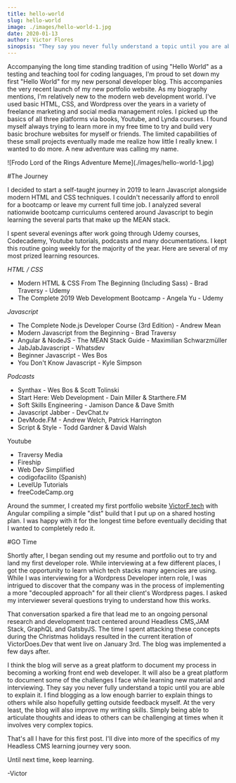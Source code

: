 ```yaml
---
title: hello-world
slug: hello-world
image: ./images/hello-world-1.jpg
date: 2020-01-13
author: Victor Flores
sinopsis: "They say you never fully understand a topic until you are able to explain it."
---
```


Accompanying the long time standing tradition of using "Hello World" as a testing and teaching tool for coding languages, I'm proud to set down my first "Hello World" for my new personal developer blog. This accompanies the very recent launch of my new portfolio website. As my biography mentions, I'm relatively new to the modern web development world. I've used basic HTML, CSS, and Wordpress over the years in a variety of freelance marketing and social media management roles. I picked up the basics of all three platforms via books, Youtube, and Lynda courses. I found myself always trying to learn more in my free time to try and build very basic brochure websites for myself or friends. The limited capabilities of these small projects eventually made me realize how little I really knew. I wanted to do more. A new adventure was calling my name. 

<div className="post-image">
![Frodo Lord of the Rings Adventure Meme](./images/hello-world-1.jpg)
</div>


#The Journey

I decided to start a self-taught journey in 2019 to learn Javascript alongside modern HTML and CSS techniques. I couldn't necessarily afford to enroll for a bootcamp or leave my current full time job. I analyzed several nationwide bootcamp curriculums centered around Javascript to begin learning the several parts that make up the MEAN stack.

I spent several evenings after work going through Udemy courses, Codecademy, Youtube tutorials, podcasts and many documentations. I kept this routine going weekly for the majority of the year. Here are several of my most prized learning resources.

*HTML / CSS*
- Modern HTML & CSS From The Beginning (Including Sass) - Brad Traversy - Udemy
- The Complete 2019 Web Development Bootcamp - Angela Yu - Udemy

*Javascript*
- The Complete Node.js Developer Course (3rd Edition) - Andrew Mean
- Modern Javascript from the Beginning - Brad Traversy
- Angular & NodeJS - The MEAN Stack Guide - Maximilian Schwarzmüller
- JabJabJavascript - Whatsdev
- Beginner Javascript - Wes Bos
- You Don't Know Javascript - Kyle Simpson

*Podcasts*
- Synthax - Wes Bos & Scott Tolinski
- Start Here: Web Development - Dain Miller & Starthere.FM
- Soft Skills Engineering - Jamison Dance & Dave Smith
- Javascript Jabber - DevChat.tv
- DevMode.FM - Andrew Welch, Patrick Harrington
- Script & Style - Todd Gardner & David Walsh

Youtube

- Traversy Media
- Fireship
- Web Dev Simplified
- codigofacilito (Spanish)
- LevelUp Tutorials
- freeCodeCamp.org

Around the summer, I created my first portfolio website [VictorF.tech](http://www.victorf.tech) with Angular compiling a simple "dist" build that I put up on a shared hosting plan. I was happy with it for the longest time before eventually deciding that I wanted to completely redo it.

#GO Time

Shortly after, I began sending out my resume and portfolio out to try and land my first developer role. While interviewing at a few different places, I got the opportunity to learn which tech stacks many agencies are using. While I was interviewing for a Wordpress Developer intern role, I was intrigued to discover that the company was in the process of implementing a more "decoupled approach" for all their client's Wordpress pages. I asked my interviewer several questions trying to understand how this works.

That conversation sparked a fire that lead me to an ongoing personal research and development tract centered around Headless CMS,JAM Stack, GraphQL and GatsbyJS. The time I spent attacking these concepts during the Christmas holidays resulted in the current iteration of VictorDoes.Dev that went live on January 3rd. The blog was implemented a few days after.

I think the blog will serve as a great platform to document my process in becoming a working front end web developer. It will also be a great platform to document some of the challenges I face while learning new material and interviewing. They say you never fully understand a topic until you are able to explain it. I find blogging as a low enough barrier to explain things to others while also hopefully getting outside feedback myself. At the very least, the blog will also improve my writing skills. Simply being able to articulate thoughts and ideas to others can be challenging at times when it involves very complex topics.

That's all I have for this first post. I'll dive into more of the specifics of my Headless CMS learning journey very soon.

Until next time, keep learning.

-Victor

